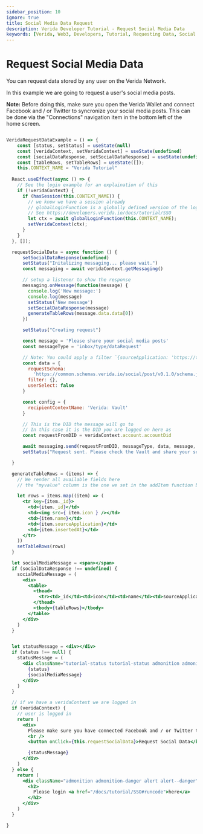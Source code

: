 ```yaml
---
sidebar_position: 10
ignore: true
title: Social Media Data Request
description: Verida Developer Tutorial - Request Social Media Data
keywords: [Verida, Web3, Developers, Tutorial, Requesting Data, Social Media]
---
```


# Request Social Media Data

You can request data stored by any user on the Verida Network. 

In this example we are going to request a user's social media posts.

**Note:** Before doing this, make sure you open the Verida Wallet and connect Facebook and / or Twitter to syncronize your social media posts. This can be done via the "Connections" navigation item in the bottom left of the home screen.

```jsx live

VeridaRequestDataExample = () => {
    const [status, setStatus] = useState(null)
    const [veridaContext, setVeridaContext] = useState(undefined)
    const [socialDataResponse, setSocialDataResponse] = useState(undefined)
    const [tableRows, setTableRows] = useState([]);
    this.CONTEXT_NAME = "Verida Tutorial"
  
  React.useEffect(async () => {
    // See the login example for an explaination of this
    if (!veridaContext) {
      if (hasSession(this.CONTEXT_NAME)) {
        // we know we have a session already
        // globalLoginFunction is a globally defined version of the login function 
        // See https://developers.verida.io/docs/tutorial/SSO
        let ctx = await globalLoginFunction(this.CONTEXT_NAME);
        setVeridaContext(ctx);
      }
    }
  }, []);

  requestSocialData = async function () {
      setSocialDataResponse(undefined)
      setStatus("Initalizing messaging... please wait.")
      const messaging = await veridaContext.getMessaging()  

      // setup a listener to show the response
      messaging.onMessage(function(message) { 
        console.log('New message:')
        console.log(message)
        setStatus('New message')
        setSocialDataResponse(message)
        generateTableRows(message.data.data[0])
      })

      setStatus("Creating request")

      const message = 'Please share your social media posts'
      const messageType = 'inbox/type/dataRequest'

      // Note: You could apply a filter `{sourceApplication: 'https://twitter.com/'}` to only include twitter results
      const data = {
        requestSchema: 
          'https://common.schemas.verida.io/social/post/v0.1.0/schema.json',
        filter: {},
        userSelect: false
      }

      const config = {
        recipientContextName: 'Verida: Vault'
      }

      // This is the DID the message will go to
      // In this case it is the DID you are logged on here as
      const requestFromDID = veridaContext.account.accountDid

      await messaging.send(requestFromDID, messageType, data, message, config)
      setStatus("Request sent. Please check the Vault and share your social data")

  }   

  generateTableRows = (items) => {
    // We render all available fields here
    // the "myvalue" column is the one we set in the addItem function below

    let rows = items.map((item) => (
      <tr key={item._id}>
        <td>{item._id}</td>
        <td><img src={ item.icon } /></td>
        <td>{item.name}</td>
        <td>{item.sourceApplication}</td>
        <td>{item.insertedAt}</td>
      </tr>
    ))
    setTableRows(rows)
  } 

  let socialMediaMessage = <span></span>
  if (socialDataResponse !== undefined) {
    socialMediaMessage = (
      <div>
        <table>
          <thead>
            <tr><td>_id</td><td>icon</td><td>name</td><td>sourceApplication</td><td>insertedAt</td></tr>
          </thead>
          <tbody>{tableRows}</tbody>
        </table>
      </div>
    )
  }


  let statusMessage = <div></div>
  if (status !== null) {
    statusMessage = (
      <div className="tutorial-status tutorial-status admonition admonition-info alert alert--info">
        {status}
        {socialMediaMessage}
      </div>
    )
  }    

  // if we have a veridaContext we are logged in
  if (veridaContext) {
    // user is logged in
    return (
      <div>
        Please make sure you have connected Facebook and / or Twitter to your Verida Wallet. 
        <br />
        <button onClick={this.requestSocialData}>Request Social Data</button>

        {statusMessage}
      </div>
    )
  } else {
    return (
      <div className="admonition admonition-danger alert alert--danger">
        <h2>
          Please login <a href="/docs/tutorial/SSO#runcode">here</a>
        </h2>
      </div>
    )
  }

}
  
```


<!-- this is a target so we can link to the end of the code block -->

<a name="runcode">&nbsp;</a>
